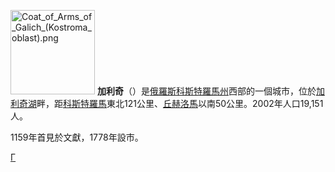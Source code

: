 {{Distinguish|加利奇 (烏克蘭)}}
{{Coord|58|23|N|42|21|E|type:city|display=title}}
[[File:Coat_of_Arms_of_Galich_(Kostroma_oblast).png|135px]]
'''加利奇'''（{{lang-ru|Га́лич}}）是[[俄羅斯|俄羅斯]][[科斯特羅馬州|科斯特羅馬州]]西部的一個城市，位於[[加利奇湖|加利奇湖]]畔，距[[科斯特羅馬|科斯特羅馬]]東北121公里、[[丘赫洛馬|丘赫洛馬]]以南50公里。2002年人口19,151人。

1159年首見於文獻，1778年設市。

{{commonscat|Galich}}
{{科斯特羅馬州行政區劃}}
[[Category:科斯特羅馬州城市|Г]]